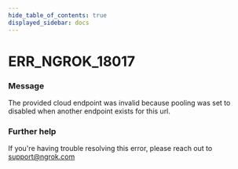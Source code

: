 ```yaml
---
hide_table_of_contents: true
displayed_sidebar: docs
---
```



# ERR_NGROK_18017

### Message

The provided cloud endpoint was invalid because pooling was set to disabled when another endpoint exists for this url.

<ErrorDetails error="err_ngrok_18017" />

### Further help

If you're having trouble resolving this error, please reach out to [support@ngrok.com](mailto:support@ngrok.com?subject=Help%20with%20ERR_NGROK_18017)
